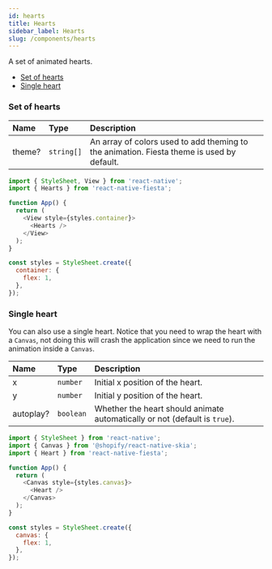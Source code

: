 ```yaml
---
id: hearts
title: Hearts
sidebar_label: Hearts
slug: /components/hearts
---
```


A set of animated hearts.

- [Set of hearts](#set-of-hearts)
- [Single heart](#single-heart)

### Set of hearts

| Name            | Type       | Description                                                                               |
| :-------------- | :--------- | :---------------------------------------------------------------------------------------- |
| theme?          | `string[]` | An array of colors used to add theming to the animation. Fiesta theme is used by default. |

```js
import { StyleSheet, View } from 'react-native';
import { Hearts } from 'react-native-fiesta';

function App() {
  return (
    <View style={styles.container}>
      <Hearts />
    </View>
  );
}

const styles = StyleSheet.create({
  container: {
    flex: 1,
  },
});
```

### Single heart

You can also use a single heart. Notice that you need to wrap the heart with a `Canvas`, not doing this will crash the application since we need to run the animation inside a `Canvas`.

| Name      | Type      | Description                                                                |
| :-------- | :-------- | :------------------------------------------------------------------------- |
| x         | `number`  | Initial x position of the heart.                                           |
| y         | `number`  | Initial y position of the heart.                                           |
| autoplay? | `boolean` | Whether the heart should animate automatically or not (default is `true`). |

```js
import { StyleSheet } from 'react-native';
import { Canvas } from '@shopify/react-native-skia';
import { Heart } from 'react-native-fiesta';

function App() {
  return (
    <Canvas style={styles.canvas}>
      <Heart />
    </Canvas>
  );
}

const styles = StyleSheet.create({
  canvas: {
    flex: 1,
  },
});
```
